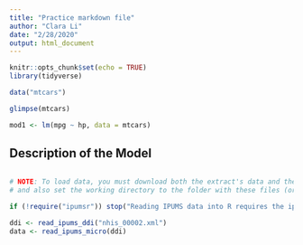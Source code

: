 ```yaml
---
title: "Practice markdown file"
author: "Clara Li"
date: "2/28/2020"
output: html_document
---
```


```r
knitr::opts_chunk$set(echo = TRUE)
library(tidyverse)
```

```r
data("mtcars")
```

```r
glimpse(mtcars)
```


```r
mod1 <- lm(mpg ~ hp, data = mtcars)
```


## Description of the Model







```r
```
```r
# NOTE: To load data, you must download both the extract's data and the DDI
# and also set the working directory to the folder with these files (or change the path below).

if (!require("ipumsr")) stop("Reading IPUMS data into R requires the ipumsr package. It can be installed using the following command: install.packages('ipumsr')")

ddi <- read_ipums_ddi("nhis_00002.xml")
data <- read_ipums_micro(ddi)
```


